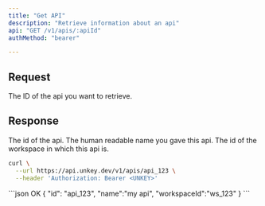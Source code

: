```yaml
---
title: "Get API"
description: "Retrieve information about an api"
api: "GET /v1/apis/:apiId"
authMethod: "bearer"

---
```


## Request

<ParamField path="apiId" type="string" required>
The ID of the api you want to retrieve.
</ParamField>


## Response


<ResponseField name="id" type="string" required>
The id of the api.
</ResponseField>



<ResponseField name="name" type="string" required>
The human readable name you gave this api.
</ResponseField>



<ResponseField name="workspaceId" type="string" required>
The id of the workspace in which this api is.
</ResponseField>


<RequestExample>



```sh
curl \
  --url https://api.unkey.dev/v1/apis/api_123 \
  --header 'Authorization: Bearer <UNKEY>'
```





</RequestExample>

<ResponseExample>
```json OK
{
  "id": "api_123",
  "name":"my api",
  "workspaceId":"ws_123"
}
```


</ResponseExample>
